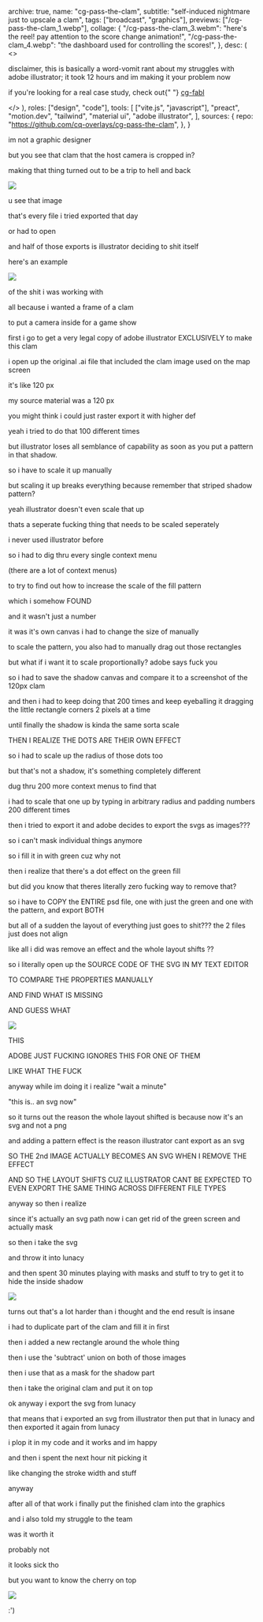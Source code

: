   archive: true,
  name: "cg-pass-the-clam",
  subtitle: "self-induced nightmare just to upscale a clam",
  tags: ["broadcast", "graphics"],
  previews: ["/cg-pass-the-clam_1.webp"],
  collage: {
    "/cg-pass-the-clam_3.webm":
      "here's the reel! pay attention to the score change animation!",
    "/cg-pass-the-clam_4.webp":
      "the dashboard used for controlling the scores!",
  },
  desc: (
    <>
      <p>
        disclaimer, this is basically a word-vomit rant about my struggles with
        adobe illustrator; it took 12 hours and im making it your problem now
      </p>
      <p>
        if you're looking for a real case study, check out{" "}
        <a class="font-mono font-semibold text-slate-50" href="/?work=cg-fabl">
          cg-fabl
        </a>
      </p>
    </>
  ),
  roles: ["design", "code"],
  tools: [
    ["vite.js", "javascript"],
    "preact",
    "motion.dev",
    "tailwind",
    "material ui",
    "adobe illustrator",
  ],
  sources: {
    repo: "https://github.com/cq-overlays/cg-pass-the-clam",
  },
}

im not a graphic designer

but you see that clam that the host camera is cropped in?

making that thing turned out to be a trip to hell and back

![](/cg-pass-the-clam_5.png)

u see that image

that's every file i tried exported that day

or had to open

and half of those exports is illustrator deciding to shit itself

here's an example

![](cg-pass-the-clam_8.png)

of the shit i was working with

all because i wanted a frame of a clam

to put a camera inside for a game show

first i go to get a very legal copy of adobe illustrator EXCLUSIVELY to make this clam

i open up the original .ai file that included the clam image used on the map screen

it's like 120 px

my source material was a 120 px

you might think i could just raster export it with higher def

yeah i tried to do that 100 different times

but illustrator loses all semblance of capability as soon as you put a pattern in that shadow.

so i have to scale it up manually

but scaling it up breaks everything because remember that striped shadow pattern?

yeah illustrator doesn't even scale that up

thats a seperate fucking thing that needs to be scaled seperately

i never used illustrator before

so i had to dig thru every single context menu

(there are a lot of context menus)

to try to find out how to increase the scale of the fill pattern

which i somehow FOUND

and it wasn't just a number

it was it's own canvas i had to change the size of manually

to scale the pattern, you also had to manually drag out those rectangles

but what if i want it to scale proportionally? adobe says fuck you

so i had to save the shadow canvas and compare it to a screenshot of the 120px clam

and then i had to keep doing that 200 times and keep eyeballing it dragging the little rectangle corners 2 pixels at a time

until finally the shadow is kinda the same sorta scale

THEN I REALIZE THE DOTS ARE THEIR OWN EFFECT

so i had to scale up the radius of those dots too

but that's not a shadow, it's something completely different

dug thru 200 more context menus to find that

i had to scale that one up by typing in arbitrary radius and padding numbers 200 different times

then i tried to export it and adobe decides to export the svgs as images???

so i can't mask individual things anymore

so i fill it in with green cuz why not

then i realize that there's a dot effect on the green fill

but did you know that theres literally zero fucking way to remove that?

so i have to COPY the ENTIRE psd file, one with just the green and one with the pattern, and export BOTH

but all of a sudden the layout of everything just goes to shit??? the 2 files just does not align

like all i did was remove an effect and the whole layout shifts ??

so i literally open up the SOURCE CODE OF THE SVG IN MY TEXT EDITOR

TO COMPARE THE PROPERTIES MANUALLY

AND FIND WHAT IS MISSING

AND GUESS WHAT

![](cg-pass-the-clam_6.png)

THIS

ADOBE JUST FUCKING IGNORES THIS FOR ONE OF THEM

LIKE WHAT THE FUCK

anyway while im doing it i realize "wait a minute"

"this is.. an svg now"

so it turns out the reason the whole layout shifted is because now it's an svg and not a png

and adding a pattern effect is the reason illustrator cant export as an svg

SO THE 2nd IMAGE ACTUALLY BECOMES AN SVG WHEN I REMOVE THE EFFECT

AND SO THE LAYOUT SHIFTS CUZ ILLUSTRATOR CANT BE EXPECTED TO EVEN EXPORT THE SAME THING ACROSS DIFFERENT FILE TYPES

anyway so then i realize

since it's actually an svg path now i can get rid of the green screen and actually mask

so then i take the svg

and throw it into lunacy

and then spent 30 minutes playing with masks and stuff to try to get it to hide the inside shadow

![](cg-pass-the-clam_7.png)

turns out that's a lot harder than i thought and the end result is insane

i had to duplicate part of the clam and fill it in first

then i added a new rectangle around the whole thing

then i use the 'subtract' union on both of those images

then i use that as a mask for the shadow part

then i take the original clam and put it on top

ok anyway i export the svg from lunacy

that means that i exported an svg from illustrator then put that in lunacy and then exported it again from lunacy

i plop it in my code and it works and im happy

and then i spent the next hour nit picking it

like changing the stroke width and stuff

anyway

after all of that work i finally put the finished clam into the graphics

and i also told my struggle to the team

was it worth it

probably not

it looks sick tho

but you want to know the cherry on top

![](cg-pass-the-clam_9.png)

:')
